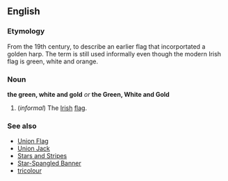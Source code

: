 ==English==
===Etymology===
From the 19th century, to describe an earlier flag that incorportated a golden harp.  The term is still used informally even though the modern Irish flag is green, white and orange.

===Noun===
'''the green, white and gold''' ''or'' '''the Green, White and Gold'''

#(''informal'') The [[Irish]] [[flag]].

===See also===
*[[Union Flag]]
*[[Union Jack]]<!--"Union Jack" is informal; "Union Flag" is the correct name-->
*[[Stars and Stripes]]
*[[Star-Spangled Banner]]
*[[tricolour]]